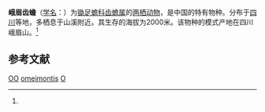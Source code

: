 {{NoteTA|G1=LS}}
{{Speciesbox
| name = 峨眉齿蟾
| status = DD| status_system = IUCN3.1
| status_ref = <ref name=iucn>{{cite journal |author=Johnston, C. |author2=Smith, A.T. |last-author-amp=yes |title=''Uropsilus andersoni'' |journal=[[The_IUCN_Red_List_of_Threatened_Species|The IUCN Red List of Threatened Species]] |volume=2016 |page=e.T41486A22321699 |publisher=[[IUCN|IUCN]] |year=2016 |url=http://www.iucnredlist.org/details/41486/0 |doi=10.2305/IUCN.UK.2016-1.RLTS.T41486A22321699.en |access-date=9 November 2017 |archive-date=2018-08-11 |archive-url=https://web.archive.org/web/20180811133708/http://www.iucnredlist.org/details/41486/0 |dead-url=no }}</ref>
| image = 
| genus = Oreolalax
| species = omeimontis
| authority = (Liu et Hu, 1960)<ref name='id4863'>{{cite web| url =http://www.bioinfo.cn/db05/BjdwSpecies.php?action=view&id=4863| title =峨眉齿蟾| work =《中国动物物种编目数据库》| publisher =中国科学院微生物研究所| author =中国科学院动物研究所| accessdate =2009-04-11| deadurl =yes| archiveurl =https://web.archive.org/web/20160305073210/http://www.bioinfo.cn/db05/BjdwSpecies.php?action=view&id=4863| archivedate =2016-03-05}}</ref>
}}

'''峨眉齿蟾'''（[[学名|学名]]：{{lang|la|''Oreolalax omeimontis''}}）为[[锄足蟾科|锄足蟾科]][[齿蟾属|齿蟾属]]的[[两栖动物|两栖动物]]，是中国的特有物种。分布于[[四川|四川]]等地，多栖息于山溪附近。其生存的海拔为2000米。该物种的模式产地在四川峨眉山。<ref name='id4863'/>

== 参考文献 ==
{{reflist}}

{{Wikispecies|Oreolalax omeimontis}}
{{Taxonbar|from=Q2697480}}

[[Category:IUCN红色名录数据缺乏物种|OO]]
[[Category:齿蟾属|omeimontis]]
[[Category:中國特有兩棲動物|O]]


{{amphibian-stub}}